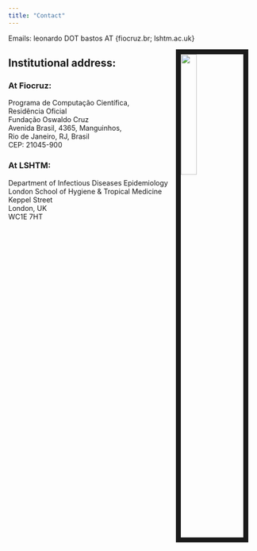 ```yaml
---
title: "Contact"
---
```


Emails: leonardo DOT bastos AT {fiocruz.br; lshtm.ac.uk}

<img src="files/fotoLeo2.jpg" style="width:25%; border:10px solid; margin-right: 20px" align="right">


## Institutional address:

### At Fiocruz:

Programa de Computação Científica, <br>
Residência Oficial <br>
Fundação Oswaldo Cruz <br>
Avenida Brasil, 4365, Manguinhos, <br>
Rio de Janeiro, RJ, Brasil <br>
CEP: 21045-900<br>


### At LSHTM:

Department of Infectious Diseases Epidemiology <br>
London School of Hygiene & Tropical Medicine <br>
Keppel Street <br>
London, UK <br>
WC1E 7HT <br>